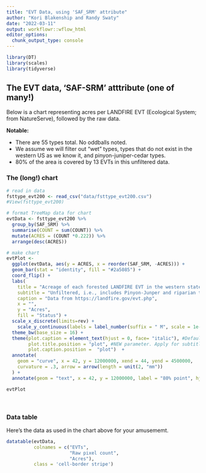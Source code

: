 ```yaml
---
title: "EVT Data, using 'SAF_SRM' attribute"
author: "Kori Blakenship and Randy Swaty"
date: "2022-03-11"
output: workflowr::wflow_html
editor_options:
  chunk_output_type: console
---
```


```r
library(DT)
library(scales)
library(tidyverse)
```


## The EVT data, 'SAF-SRM' atttribute (one of many!) 

Below is a chart representing acres per LANDFIRE EVT (Ecological System; from NatureServe), followed by the raw data.  

**Notable:**

 * There are 55 types total.  No oddballs noted.
 * We assume we will filter out "wet" types, types that do not exist in the western US as we know it, and pinyon-juniper-cedar types.
 * 80% of the area is covered by 13 EVTs in this unfiltered data.  


### The (long!) chart

```r

# read in data
fsttype_evt200 <- read_csv("data/fsttype_evt200.csv")
#View(fsttype_evt200)

# format TreeMap data for chart
evtData <- fsttype_evt200 %>%
  group_by(SAF_SRM) %>%
  summarise(COUNT = sum(COUNT)) %>%
  mutate(ACRES = (COUNT *0.222)) %>%
  arrange(desc(ACRES))

# make chart
evtPlot <-
  ggplot(evtData, aes(y = ACRES, x = reorder(SAF_SRM, -ACRES))) +
  geom_bar(stat = "identity", fill = "#2a5085") +
  coord_flip() +
  labs(
    title = "Acreage of each forested LANDFIRE EVT in the western states",
    subtitle = "Unfiltered, i.e., includes Pinyon-Junper and riparian types",
    caption = "Data from https://landfire.gov/evt.php",
    x = "",
    y = "Acres",
    fill = "Status") +
  scale_x_discrete(limits=rev) +
	scale_y_continuous(labels = label_number(suffix = " M", scale = 1e-6)) + 
  theme_bw(base_size = 16) + 
  theme(plot.caption = element_text(hjust = 0, face= "italic"), #Default is hjust=1
        plot.title.position = "plot", #NEW parameter. Apply for subtitle too.
        plot.caption.position =  "plot")  +
  annotate(
    geom = "curve", x = 42, y = 12000000, xend = 44, yend = 4500000,
    curvature = .3, arrow = arrow(length = unit(2, "mm"))
  ) +
  annotate(geom = "text", x = 42, y = 12000000, label = "80% point", hjust = "left")

evtPlot

```
 
 <br>
 
### Data table


Here's the data as used in the chart above for your amusememt.
<br>

```r


datatable(evtData,
          colnames = c("EVTs",
                       "Raw pixel count",
                       "Acres"),
          class = 'cell-border stripe')

```




